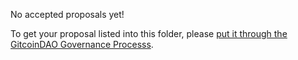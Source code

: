 No accepted proposals yet!

To get your proposal listed into this folder, please [put it through the GitcoinDAO Governance Processs](https://gov.gitcoin.co/t/gitcoin-dao-governance-process-v3/10358).
